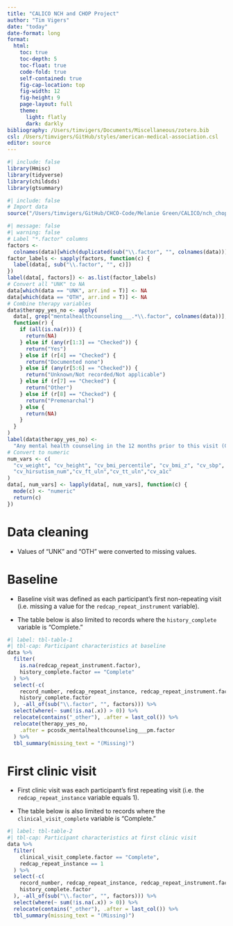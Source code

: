 ```yaml
---
title: "CALICO NCH and CHOP Project"
author: "Tim Vigers"
date: "today"
date-format: long
format:
  html:
    toc: true
    toc-depth: 5
    toc-float: true
    code-fold: true
    self-contained: true
    fig-cap-location: top
    fig-width: 12
    fig-height: 9
    page-layout: full
    theme:
      light: flatly
      dark: darkly
bibliography: /Users/timvigers/Documents/Miscellaneous/zotero.bib
csl: /Users/timvigers/GitHub/styles/american-medical-association.csl
editor: source
---
```


```r
#| include: false
library(Hmisc)
library(tidyverse)
library(childsds)
library(gtsummary)
```

```r
#| include: false
# Import data
source("/Users/timvigers/GitHub/CHCO-Code/Melanie Green/CALICO/nch_chop_import.r")
```

```r
#| message: false
#| warning: false
# Label "*.factor" columns
factors <-
  colnames(data)[which(duplicated(sub("\\.factor", "", colnames(data))))]
factor_labels <- sapply(factors, function(c) {
  label(data[, sub("\\.factor", "", c)])
})
label(data[, factors]) <- as.list(factor_labels)
# Convert all "UNK" to NA
data[which(data == "UNK", arr.ind = T)] <- NA
data[which(data == "OTH", arr.ind = T)] <- NA
# Combine therapy variables
data$therapy_yes_no <- apply(
  data[, grep("mentalhealthcounseling___.*\\.factor", colnames(data))], 1,
  function(r) {
    if (all(is.na(r))) {
      return(NA)
    } else if (any(r[1:3] == "Checked")) {
      return("Yes")
    } else if (r[4] == "Checked") {
      return("Documented none")
    } else if (any(r[5:6] == "Checked")) {
      return("Unknown/Not recorded/Not applicable")
    } else if (r[7] == "Checked") {
      return("Other")
    } else if (r[8] == "Checked") {
      return("Premenarchal")
    } else {
      return(NA)
    }
  }
)
label(data$therapy_yes_no) <-
  "Any mental health counseling in the 12 months prior to this visit (Combined)"
# Convert to numeric
num_vars <- c(
  "cv_weight", "cv_height", "cv_bmi_percentile", "cv_bmi_z", "cv_sbp", "cv_dbp",
  "cv_hirsutism_num","cv_ft_uln","cv_tt_uln","cv_a1c"
)
data[, num_vars] <- lapply(data[, num_vars], function(c) {
  mode(c) <- "numeric"
  return(c)
})
```

# Data cleaning

- Values of "UNK" and "OTH" were converted to missing values.

# Baseline

- Baseline visit was defined as each participant's first non-repeating visit (i.e. missing a value for the `redcap_repeat_instrument` variable).

- The table below is also limited to records where the `history_complete` variable is "Complete."

```r
#| label: tbl-table-1
#| tbl-cap: Participant characteristics at baseline
data %>%
  filter(
    is.na(redcap_repeat_instrument.factor),
    history_complete.factor == "Complete"
  ) %>%
  select(-c(
    record_number, redcap_repeat_instance, redcap_repeat_instrument.factor,
    history_complete.factor
  ), -all_of(sub("\\.factor", "", factors))) %>%
  select(where(~ sum(!is.na(.x)) > 0)) %>%
  relocate(contains("_other"), .after = last_col()) %>%
  relocate(therapy_yes_no,
    .after = pcosdx_mentalhealthcounseling___pm.factor
  ) %>%
  tbl_summary(missing_text = "(Missing)")
```

# First clinic visit

- First clinic visit was each participant's first repeating visit (i.e. the `redcap_repeat_instance` variable equals 1).

- The table below is also limited to records where the `clinical_visit_complete` variable is "Complete."

```r
#| label: tbl-table-2
#| tbl-cap: Participant characteristics at first clinic visit
data %>%
  filter(
    clinical_visit_complete.factor == "Complete",
    redcap_repeat_instance == 1
  ) %>%
  select(-c(
    record_number, redcap_repeat_instance, redcap_repeat_instrument.factor,
    history_complete.factor
  ), -all_of(sub("\\.factor", "", factors))) %>%
  select(where(~ sum(!is.na(.x)) > 0)) %>%
  relocate(contains("_other"), .after = last_col()) %>%
  tbl_summary(missing_text = "(Missing)")
```
